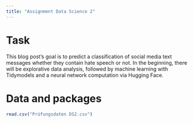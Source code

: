 ```yaml
---
title: "Assignment Data Science 2"
---
```


# Task

This blog post's goal is to predict a classification of social media text messages whether they contain hate speech or not. 
In the beginning, there will be explorative data analysis, followed by machine learning with Tidymodels and a neural network computation via Hugging Face. 


# Data and packages

```r
read.csv("Prüfungsdaten DS2.csv")
```

